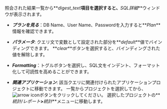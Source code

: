 照会された結果一覧から**_digest_text_**項目を選択すると、**_SQL詳細_**ウィンドウが表示されます。 

-   **_プランを見る_**：DB Name、User Name、Passwordを入力すると**_Plan_**情報を確認できます。

-   **_パラメータ_**: クエリ文で変数として設定された部分を**_default_**値でバインディングできます。 **_clear_**ボタンを選択すると、バインディングされた値を解除します。

-   **_Formatting_**：トグルボタンを選択し、SQL文をインデント、フォーマット化して可読性を高めることができます。

-   **_関連アプリケーション_**: 該当クエリに関連付けられたアプリケーションプロジェクトに移動できます。 一覧からプロジェクトを選択してから、![arrow icon](/img/ic-arrow-right.svg)ボタンをクリックしてください。 選択したプロジェクトの**_統計/レポート_**>**_統計_**メニューに移動します。
